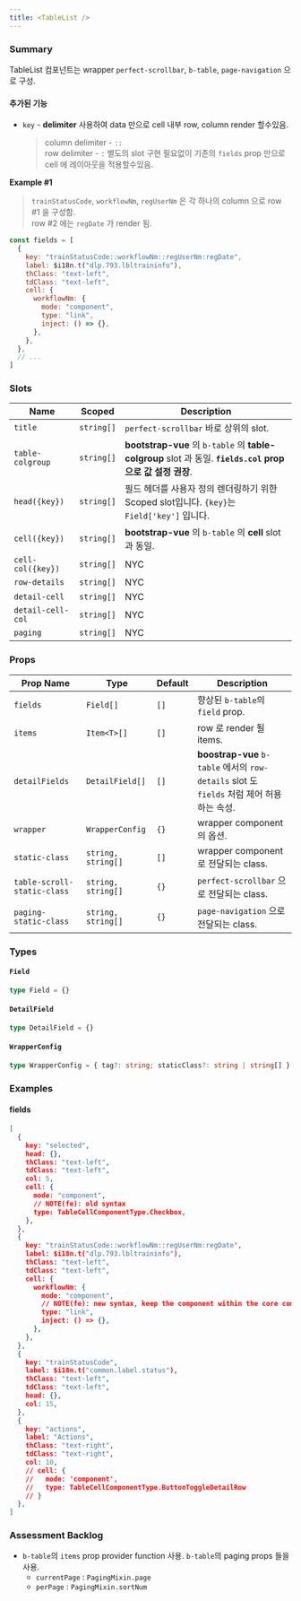 ```yaml
---
title: <TableList />
---
```



### Summary

TableList 컴포넌트는 wrapper `perfect-scrollbar`, `b-table`, `page-navigation` 으로 구성.

#### 추가된 기능

- `key` - **delimiter** 사용하여 data 만으로 cell 내부 row, column render 할수있음.
  > column delimiter - `::` <br/>
  > row delimiter - `:`
  > 별도의 slot 구현 필요없이 기존의 `fields` prop 만으로 cell 에 레이아웃을 적용할수있음.

**Example #1**

> `trainStatusCode`, `workflowNm`, `regUserNm` 은 각 하나의 column 으로 row #1 을 구성함. <br/>
> row #2 에는 `regDate` 가 render 됨.

```js title=./constants/list-fields.js
const fields = [
  {
    key: "trainStatusCode::workflowNm::regUserNm:regDate",
    label: $i18n.t("dlp.793.lbltraininfo"),
    thClass: "text-left",
    tdClass: "text-left",
    cell: {
      workflowNm: {
        mode: "component",
        type: "link",
        inject: () => {},
      },
    },
  },
  // ...
]
```

### Slots

<APITable>

| Name              | Scoped     | Description                                                                                                 |
| ----------------- | ---------- | ----------------------------------------------------------------------------------------------------------- |
| `title`           | `string[]` | `perfect-scrollbar` 바로 상위의 slot.                                                                       |
| `table-colgroup`  | `string[]` | **bootstrap-vue** 의 `b-table` 의 **table-colgroup** slot 과 동일. **`fields.col` prop 으로 값 설정 권장**. |
| `head({key})`     | `string[]` | 필드 헤더를 사용자 정의 렌더링하기 위한 Scoped slot입니다. `{key}`는 `Field['key']` 입니다.                 |
| `cell({key})`     | `string[]` | **bootstrap-vue** 의 `b-table` 의 **cell** slot 과 동일.                                                    |
| `cell-col({key})` | `string[]` | NYC                                                                                                         |
| `row-details`     | `string[]` | NYC                                                                                                         |
| `detail-cell`     | `string[]` | NYC                                                                                                         |
| `detail-cell-col` | `string[]` | NYC                                                                                                         |
| `paging`          | `string[]` | NYC                                                                                                         |

</APITable>

### Props

<APITable>

| Prop Name                   | Type               | Default | Description                                                                               |
| --------------------------- | ------------------ | ------- | ----------------------------------------------------------------------------------------- |
| `fields`                    | `Field[]`          | `[]`    | 향상된 `b-table`의 `field` prop.                                                          |
| `items`                     | `Item<T>[]`        | `[]`    | row 로 render 될 items.                                                                   |
| `detailFields`              | `DetailField[]`    | `[]`    | **boostrap-vue** `b-table` 에서의 `row-details` slot 도 `fields` 처럼 제어 허용하는 속성. |
| `wrapper`                   | `WrapperConfig`    | `{}`    | wrapper component 의 옵션.                                                                |
| `static-class`              | `string, string[]` | `[]`    | wrapper component 로 전달되는 class.                                                      |
| `table-scroll-static-class` | `string, string[]` | `{}`    | `perfect-scrollbar` 으로 전달되는 class.                                                  |
| `paging-static-class`       | `string, string[]` | `{}`    | `page-navigation` 으로 전달되는 class.                                                    |

</APITable>

### Types

#### `Field`

```ts
type Field = {}
```

#### `DetailField`

```ts
type DetailField = {}
```

#### `WrapperConfig`

```ts
type WrapperConfig = { tag?: string; staticClass?: string | string[] }
```

### Examples

#### fields

```json
[
  {
    key: "selected",
    head: {},
    thClass: "text-left",
    tdClass: "text-left",
    col: 5,
    cell: {
      mode: "component",
      // NOTE(fe): old syntax
      type: TableCellComponentType.Checkbox,
    },
  },
  {
    key: "trainStatusCode::workflowNm::regUserNm:regDate",
    label: $i18n.t("dlp.793.lbltraininfo"),
    thClass: "text-left",
    tdClass: "text-left",
    cell: {
      workflowNm: {
        mode: "component",
        // NOTE(fe): new syntax, keep the component within the core component. Refer by string key(constants preferred)
        type: "link",
        inject: () => {},
      },
    },
  },
  {
    key: "trainStatusCode",
    label: $i18n.t("common.label.status"),
    thClass: "text-left",
    tdClass: "text-left",
    head: {},
    col: 15,
  },
  {
    key: "actions",
    label: "Actions",
    thClass: "text-right",
    tdClass: "text-right",
    col: 10,
    // cell: {
    //   mode: 'component',
    //   type: TableCellComponentType.ButtonToggleDetailRow
    // }
  },
]
```

### Assessment Backlog

- `b-table`의 `items` prop provider function 사용. `b-table`의 paging props 들을 사용.
  - `currentPage` : `PagingMixin.page`
  - `perPage` : `PagingMixin.sortNum`
